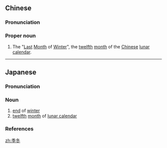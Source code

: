 ==Chinese==
{{zh-forms|{{nowrap|[[youngest]] [[brother]]}}|[[winter]]}}

===Pronunciation===
{{zh-pron
|m=Jìdōng
|c=gwai3 dung1
|cat=pn
}}

===Proper noun===
{{zh-proper noun}}

# The "[[last|Last]] [[month|Month]] of [[winter|Winter]]", the [[twelfth]] [[month]] of the [[Chinese]] [[lunar calendar]].

----

==Japanese==
{{ja-kanjitab|き|とう|yomi=o}}

===Pronunciation===
{{ja-pron|yomi=kanon|きとう|acc=0|acc_ref=DJR}}

===Noun===
{{ja-noun|きとう}}

# [[end]] of [[winter]]
# [[twelfth]] [[month]] of [[lunar calendar]]

===References===
<references/>

[[zh:季冬]]